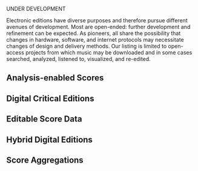 UNDER DEVELOPMENT

Electronic editions have diverse purposes and therefore pursue different avenues of development.  Most are open-ended: further development and refinement can be expected.  As pioneers, all share the possibility that changes in hardware, software, and internet protocols may necessitate changes of design and delivery methods.  Our listing is limited to open-access projects from which music may be downloaded and in some cases searched, analyzed, listened to, visualized, and re-edited. 

==Analysis-enabled Scores==
{{EVE_Analysis}}

==Digital Critical Editions==
{{EVE_Critical_Editions}}

==Editable Score Data==
{{EVE_Editable}}

==Hybrid Digital Editions==
{{EVE_Hybrid}}

==Score Aggregations==
{{EVE_Aggregations}}
